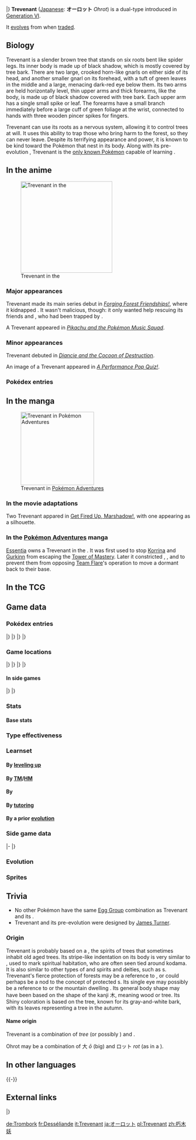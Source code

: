 {{PokémonPrevNext/Head|type=Ghost|type2=Grass}}
{{PokémonPrevNext/Pokémon|type=Ghost|prevnum=708|prev=Phantump|nextnum=710|next=Pumpkaboo}}
|}
{{Pokémon Infobox
|name=Trevenant
|jname=オーロット
|tmname=Ohrot
|jtranslit=Ōrotto
|category=Elder Tree
|typebox=1
|type1=Ghost
|type2=Grass
|abilityn=d
|ability1=Natural Cure
|ability2=Frisk
|abilityd=Harvest
|ndex=709
|karea=Mountain
|kdex=062
|adex=197
|height-ftin=4'11"
|height-m=1.5
|weight-lbs=156.5
|weight-kg=71.0
|egggroupn=2
|egggroup1=Grass
|egggroup2=Amorphous
|gendercode=127
|eggcycles=20
|expyield=166
|lv100exp=1,000,000
|color=Brown
|catchrate=60
|evtotal=2
|evat=2
|body=10
|pokefordex=trevenant
|generation=6
|friendship=70
}}
'''Trevenant''' ([[List of Japanese Pokémon names|Japanese]]: '''オーロット''' ''Ohrot'') is a dual-type {{2t|Ghost|Grass}} {{OBP|Pokémon|species}} introduced in [[Generation VI]].

It [[Evolution|evolves]] from {{p|Phantump}} when [[trade]]d.

==Biology==
Trevenant is a slender brown tree that stands on six roots bent like spider legs. Its inner body is made up of black shadow, which is mostly covered by tree bark. There are two large, crooked horn-like gnarls on either side of its head, <!--both featuring small thorns, -->and another smaller gnarl on its forehead, with a tuft of green leaves in the middle and a large, menacing dark-red eye below them. Its two arms are held horizontally level, thin upper arms and thick forearms, like the body, is made up of black shadow covered with tree bark. Each upper arm has a single small spike or leaf. The forearms have a small branch immediately before a large cuff of green foliage at the wrist, connected to hands with three wooden pincer spikes for fingers.

Trevenant can use its roots as a nervous system, allowing it to control trees at will. It uses this ability to trap those who bring harm to the forest, so they can never leave. Despite its terrifying appearance and power, it is known to be kind toward the Pokémon that nest in its body. Along with its pre-evolution {{p|Phantump}}, Trevenant is the [[Signature move|only known Pokémon]]
capable of learning {{m|Forest's Curse}}.

==In the anime==
[[File:Trevenant anime.png|thumb|left|250px|Trevenant in the {{pkmn|anime}}]]
===Major appearances===
Trevenant made its main series debut in ''[[XY038|Forging Forest Friendships!]]'', where it kidnapped {{Ash}}. It wasn't malicious, though: it only wanted help rescuing its friends {{p|Bonsly}} and {{p|Sudowoodo}}, who had been trapped by {{TRT}}.

A Trevenant appeared in ''[[PK27|Pikachu and the Pokémon Music Squad]]''.

===Minor appearances===
Trevenant debuted in ''[[M17|Diancie and the Cocoon of Destruction]]''.

An image of a Trevenant appeared in ''[[XY091|A Performance Pop Quiz!]]''.

===Pokédex entries===
{{Animedexheader|Kalos}}
{{Animedexbody|XY038|Trevenant|Ash's Pokédex|Trevenant, the Elder Tree Pokémon. A {{t|Ghost}} and {{t|Grass}} type, Trevenant is able to control trees. It traps those who cause harm to the forest and never lets them escape.}}
{{Animedexfooter/Pokémon|''XY''|Kalos}}

==In the manga==
[[File:Essentia Trevenant Adventures.png|thumb|200px|Trevenant in [[Pokémon Adventures]]]]
===In the movie adaptations===
Two Trevenant appared in [[Get Fired Up, Marshadow!]], with one appearing as a silhouette.

===In the [[Pokémon Adventures]] manga===
[[Essentia]] owns a Trevenant in the {{chap|X & Y}}. It was first used to stop [[Korrina]] and [[Gurkinn]] from escaping the [[Tower of Mastery]]. Later it constricted {{adv|X}}, {{adv|Y}}, {{adv|Shauna}} {{adv|Tierno}} and {{adv|Trevor}} to prevent them from opposing [[Team Flare]]'s operation to move a dormant {{p|Xerneas}} back to their base.

==In the TCG==
{{main|Trevenant (TCG)}}

==Game data==
===Pokédex entries===
{{Dex/Header|type=ghost|type2=grass}}
{{Dex/NA|gen=VI}}
{{Dex/Gen|gen=VI}}
{{Dex/Entry1|v=X|t=FFF|entry=It can control trees at will. It will trap people who harm the forest, so they can never leave.}}
{{Dex/Entry1|v=Y|entry=Using its roots as a nervous system, it controls the trees in the forest. It's kind to the Pokémon that reside in its body.}}
{{Dex/Entry1|v=Omega Ruby|t=FFF|entry=It can control trees at will. It will trap people who harm the forest, so they can never leave.}}
{{Dex/Entry1|t=FFF|v=Alpha Sapphire|entry=Using its roots as a nervous system, it controls the trees in the forest. It's kind to the Pokémon that reside in its body.}}
|}
|}
{{Dex/Gen|gen=VII}}
{{Dex/Entry1|v=Sun|entry=This Pokémon is said to devour anyone daring to ravage the forest. To the creatures dwelling in the forest, it offers great kindness.}}
{{Dex/Entry1|v=Moon|entry=Through its roots, it exerts control over other trees. A deadly curse falls upon anyone cutting down trees in forests where Trevenant dwell.}}
{{Dex/Entry1|v=Ultra Sun|entry=It's feared as a ghost of the forest. Lumberjacks bring along Fire types, which Trevenant hates, when they enter the forest.}}
{{Dex/Entry1|v=Ultra Moon|entry=This Pokémon controls trees via roots stretching from its feet, and it will attack anyone that dares to ravage the forest.}}
|}
|}
{{Dex/Footer}}

===Game locations===
{{Availability/Header|type=ghost|type2=grass}}
{{Availability/NA|gen=VI}}
{{Availability/Gen|gen=VI}}
{{Availability/Entry2|v=X|v2=Y|t=fff|area={{rt|20|Kalos}}}}
{{Availability/Entry2|v=Omega Ruby|v2=Alpha Sapphire|t=FFF|t2=FFF|area=[[Evolution|Evolve]] {{p|Phantump}}}}
|}
|}
{{Availability/Gen|gen=VII}}
{{Availability/Entry2|v=Sun|v2=Moon|area=[[Evolution|Evolve]] {{p|Phantump}}, [[Poké Pelago]]{{tt|*|Only begin appearing after the player reaches Ula'Ula Island}}}}
{{Availability/Entry2|v=Ultra Sun|v2=Ultra Moon|area=[[Evolution|Evolve]] {{p|Phantump}}<br/>[[In-game trade#Ultra Sun and Ultra Moon|Trade]] {{p|Phantump}} in [[Tapu Village]]}}
|}
|}
{{Availability/Footer}}

====In side games====
{{Availability/Header|type=Ghost|type2=Grass}}
{{Availability/NA|gen=VI}}
{{Availability/Gen|gen=VI}}
{{Availability/Entry1|1|v=Battle Trozei|color={{defense color}}|area=[[Safari Jungle#Stage 3|Safari Jungle: Stage 3]]{{dotw|We}}}}
{{Availability/Entry1|1|v=Shuffle|color={{beauty color}}|area=[[Desert Umbra|Desert Umbra: Stage 308]]}}
{{Availability/Entry1|1|v=Rumble World|color={{fire color}}|area=[[Dark Land#Chilling Graveyard|Dark Land: Chilling Graveyard]] <small>(All Areas, Entrance Boss)</small>}}
|}
|}
{{Availability/Footer}}

===Stats===
====Base stats====
{{Base Stats
|type=Ghost
|type2=Grass
|HP=85
|Attack=110
|Defense=76
|SpAtk=65
|SpDef=82
|Speed=56}}

===Type effectiveness===
{{TypeEffectiveness
|type1=Ghost
|type2=Grass
|Normal=0
|Flying=200
|Fighting=0
|Ground=50
|Rock=100
|Bug=100
|Poison=100
|Ghost=200
|Steel=100
|Fire=200
|Water=50
|Grass=50
|Electric=50
|Psychic=100
|Ice=200
|Dragon=100
|Dark=200
|Fairy=100
|notes=yes
|ghost=yes
|newnormal=1
|newfighting=1}}

===Learnset===
====By [[Level|leveling up]]====
{{learnlist/levelh/7|Trevenant|Ghost|Grass|6}}
{{learnlist/level7|1|Shadow Claw|Ghost|Physical|70|100|15||'''}}
{{learnlist/level7|1|Horn Leech|Grass|Physical|75|100|10||'''}}
{{learnlist/level7|1|Tackle|Normal|Physical|40|100|35}}
{{learnlist/level7|1|Confuse Ray|Ghost|Status|&mdash;|100|10}}
{{learnlist/level7|1|Astonish|Ghost|Physical|30|100|15||'''}}
{{learnlist/level7|1|Growth|Normal|Status|&mdash;|&mdash;|20}}
{{learnlist/level7|{{tt|Evo.|Learned upon evolving}}|Shadow Claw|Ghost|Physical|70|100|15||'''}}
{{learnlist/level7|5|Astonish|Ghost|Physical|30|100|15||'''}}
{{learnlist/level7|8|Growth|Normal|Status|&mdash;|&mdash;|20}}
{{learnlist/level7|13|Ingrain|Grass|Status|&mdash;|&mdash;|20}}
{{learnlist/level7|19|Feint Attack|Dark|Physical|60|&mdash;|20}}
{{learnlist/level7|23|Leech Seed|Grass|Status|&mdash;|90|10}}
{{learnlist/level7|28|Curse|Ghost|Status|&mdash;|&mdash;|10}}
{{learnlist/level7|31|Will-O-Wisp|Fire|Status|&mdash;|85|15}}
{{learnlist/level7|35|Forest's Curse|Grass|Status|&mdash;|100|20}}
{{learnlist/level7|39|Destiny Bond|Ghost|Status|&mdash;|&mdash;|5}}
{{learnlist/level7|45|Phantom Force|Ghost|Physical|90|100|10||'''}}
{{learnlist/level7|49|Wood Hammer|Grass|Physical|120|100|15||'''}}
{{learnlist/level7|54|Horn Leech|Grass|Physical|75|100|10||'''}}
{{learnlist/levelf/7|Trevenant|Ghost|Grass|6}}

====By [[TM]]/[[HM]]====
{{learnlist/tmh/7|Trevenant|Ghost|Grass|6}}
{{learnlist/tm7|TM04|Calm Mind|Psychic|Status|&mdash;|&mdash;|20}}
{{learnlist/tm7|TM06|Toxic|Poison|Status|&mdash;|90|10}}
{{learnlist/tm7|TM10|Hidden Power|Normal|Special|60|100|15}}
{{learnlist/tm7|TM11|Sunny Day|Fire|Status|&mdash;|&mdash;|5}}
{{learnlist/tm7|TM15|Hyper Beam|Normal|Special|150|90|5}}
{{learnlist/tm7|TM17|Protect|Normal|Status|&mdash;|&mdash;|10}}
{{learnlist/tm7|TM20|Safeguard|Normal|Status|&mdash;|&mdash;|25}}
{{learnlist/tm7|TM21|Frustration|Normal|Physical|&mdash;|100|20}}
{{learnlist/tm7|TM22|Solar Beam|Grass|Special|120|100|10||'''}}
{{learnlist/tm7|TM26|Earthquake|Ground|Physical|100|100|10}}
{{learnlist/tm7|TM27|Return|Normal|Physical|&mdash;|100|20}}
{{learnlist/tm7|TM29|Psychic|Psychic|Special|90|100|10}}
{{learnlist/tm7|TM30|Shadow Ball|Ghost|Special|80|100|15||'''}}
{{learnlist/tm7|TM32|Double Team|Normal|Status|&mdash;|&mdash;|15}}
{{learnlist/tm7|TM33|Reflect|Psychic|Status|&mdash;|&mdash;|20}}
{{learnlist/tm7|TM42|Facade|Normal|Physical|70|100|20}}
{{learnlist/tm7|TM44|Rest|Psychic|Status|&mdash;|&mdash;|10}}
{{learnlist/tm7|TM45|Attract|Normal|Status|&mdash;|100|15}}
{{learnlist/tm7|TM46|Thief|Dark|Physical|60|100|25}}
{{learnlist/tm7|TM48|Round|Normal|Special|60|100|15}}
{{learnlist/tm7|TM52|Focus Blast|Fighting|Special|120|70|5}}
{{learnlist/tm7|TM53|Energy Ball|Grass|Special|90|100|10||'''}}
{{learnlist/tm7|TM59|Brutal Swing|Dark|Physical|60|100|20}}
{{learnlist/tm7|TM61|Will-O-Wisp|Fire|Status|&mdash;|85|15}}
{{learnlist/tm7|TM65|Shadow Claw|Ghost|Physical|70|100|15||'''}}
{{learnlist/tm7|TM68|Giga Impact|Normal|Physical|150|90|5}}
{{learnlist/tm7|TM78|Bulldoze|Ground|Physical|60|100|20}}
{{learnlist/tm7|TM80|Rock Slide|Rock|Physical|75|90|10}}
{{learnlist/tm7|TM81|X-Scissor|Bug|Physical|80|100|15}}
{{learnlist/tm7|TM84|Poison Jab|Poison|Physical|80|100|20}}
{{learnlist/tm7|TM85|Dream Eater|Psychic|Special|100|100|15}}
{{learnlist/tm7|TM86|Grass Knot|Grass|Special|&mdash;|100|20||'''}}
{{learnlist/tm7|TM87|Swagger|Normal|Status|&mdash;|85|15}}
{{learnlist/tm7|TM88|Sleep Talk|Normal|Status|&mdash;|&mdash;|10}}
{{learnlist/tm7|TM90|Substitute|Normal|Status|&mdash;|&mdash;|10}}
{{learnlist/tm7|TM92|Trick Room|Psychic|Status|&mdash;|&mdash;|5}}
{{learnlist/tm7|TM96|Nature Power|Normal|Status|&mdash;|&mdash;|20}}
{{learnlist/tm7|TM97|Dark Pulse|Dark|Special|80|100|15}}
{{learnlist/tm7|TM100|Confide|Normal|Status|&mdash;|&mdash;|20}}
{{learnlist/tmf/7|Trevenant|Ghost|Grass|6}}

====By {{pkmn|breeding}}====
{{learnlist/breedh/7|Trevenant|Ghost|Grass|6}}
{{learnlist/breed7|{{MSP|102|Exeggcute}}{{MSP|357|Tropius}}|Bestow|Normal|Status|&mdash;|&mdash;|15}}
{{learnlist/breed7|{{MSP|200|Misdreavus}}{{MSP|353|Shuppet}}{{MSP|354|Banette}}{{MSP|562|Yamask}}{{MSP|563|Cofagrigus}}|Grudge|Ghost|Status|&mdash;|&mdash;|5}}
{{learnlist/breed7|{{MSP|280|Ralts}}{{MSP|281|Kirlia}}{{MSP|282|Gardevoir}}{{MSP|607|Litwick}}{{MSP|608|Lampent}}|Imprison|Psychic|Status|&mdash;|&mdash;|10}}
{{learnlist/breed7|{{MSP|331|Cacnea}}|Power-Up Punch|Fighting|Physical|40|100|20|*{{sup/7|USUM}}}}
{{learnlist/breed7|{{MSP|089|Muk}}{{MSP|089A|Muk}}{{MSP|317|Swalot}}{{MSP|407|Roserade}}|Venom Drench|Poison|Status|&mdash;|100|20}}
{{learnlist/breedf/7|Trevenant|Ghost|Grass|6}}

====By [[Move Tutor|tutoring]]====
{{learnlist/tutorh/7|Trevenant|Ghost|Grass|6}}
{{learnlist/tutor7|Ally Switch|Psychic|Status|—|—|15|||no|yes}}
{{learnlist/tutor7|Block|Normal|Status|—|—|5|||no|yes}}
{{learnlist/tutor7|Drain Punch|Fighting|Physical|75|100|10|||no|yes}}
{{learnlist/tutor7|Foul Play|Dark|Physical|95|100|15|||no|yes}}
{{learnlist/tutor7|Giga Drain|Grass|Special|75|100|10||'''|no|yes}}
{{learnlist/tutor7|Magic Coat|Psychic|Status|—|—|15|||no|yes}}
{{learnlist/tutor7|Pain Split|Normal|Status|—|—|20|||no|yes}}
{{learnlist/tutor7|Role Play|Psychic|Status|—|—|10|||no|yes}}
{{learnlist/tutor7|Seed Bomb|Grass|Physical|80|100|15||'''|no|yes}}
{{learnlist/tutor7|Skill Swap|Psychic|Status|—|—|10|||no|yes}}
{{learnlist/tutor7|Snore|Normal|Special|50|100|15|||no|yes}}
{{learnlist/tutor7|Spite|Ghost|Status|—|100|10|||no|yes}}
{{learnlist/tutor7|Telekinesis|Psychic|Status|—|—|15|||no|yes}}
{{learnlist/tutor7|Trick|Psychic|Status|—|100|10|||no|yes}}
{{learnlist/tutor7|Worry Seed|Grass|Status|—|100|10|||no|yes}}
{{learnlist/tutorf/7|Trevenant|Ghost|Grass|6}}

====By a prior [[evolution]]====
{{learnlist/prevoh/7|Trevenant|Ghost|Grass|6}}
{{learnlist/prevo7null}}
{{learnlist/prevof/7|Trevenant|Ghost|Grass|6}}

===Side game data===
{{Spindata/Head|type=Ghost|type2=Grass}}
{{Template:Spindata/Battle Trozei|col=6|type=Ghost|ndex=709
|power=2
|skill=True Strength
|skilldesc=Increases damage dealt when energy levels are half or less.
}}
|-
{{Spindata/Shuffle|col=6|type=Ghost|ndex=709|num=466
|min=60
|max=105
|raisemaxlevel=5
|skill=Swap+
|skilldesc=Sometimes replaces three disruptions with this Pokémon.
|swapper=Shot Out
}}
|}

===Evolution===
{{Evobox-2
|type1=ghost
|type2=grass
|pictype=art
|no1=708
|name1=Phantump
|type1-1=Ghost
|type2-1=Grass
|evo1={{bag|Pal Pad}}<br>{{color2|000|Trade}}
|no2=709
|name2=Trevenant
|type1-2=Ghost
|type2-2=Grass}}

===Sprites===
{{Spritebox/Header|type=ghost|type2=grass}}
{{Spritebox/NA|gen=VI}}
{{Spritebox/6|ndex=709}}
{{Spritebox/7|ndex=709}}
{{Spritebox/Footer|709|Trevenant}}

==Trivia==
* No other Pokémon have the same [[Egg Group]] combination as Trevenant and its {{p|Phantump|pre-evolution}}.
* Trevenant and its pre-evolution were designed by [[James Turner]].

===Origin===
Trevenant is probably based on a {{wp|kodama (spirit)|kodama}}, the spirits of trees that sometimes inhabit old aged trees. Its stripe-like indentation on its body is very similar to {{wp|shimenawa}}, used to mark spiritual habitation, who are often seen tied around kodama. It is also similar to other types of {{wp|List of tree deities|tree}} and {{wp|List of nature deities|nature}} spirits and deities, such as {{wp|dryad}}s. Trevenant's fierce protection of forests may be a reference to {{wp|hamadryad}}, or could perhaps be a nod to the concept of protected {{wp|sacred grove}}s. Its single eye may possibly be a reference to {{wp|cyclops|cyclopes}} or the mountain dwelling {{jwp|山童|yamawarawa}}. Its general body shape may have been based on the shape of the kanji 木, meaning wood or tree. Its Shiny coloration is based on the {{wp|birch}} tree, known for its gray-and-white bark, with its leaves representing a tree in the autumn.

====Name origin====
Trevenant is a combination of ''tree'' (or possibly ''{{wp|treant}}'') and ''{{wp|revenant}}''.

Ohrot may be a combination of 大 ''ō'' (big) and ロット ''rot'' (as in a {{wp|root rot}}).

==In other languages==
{{Other languages|type=ghost|type2=grass
|ja=オーロット ''Ohrot''|jameaning=From {{tt|大 ''ō''|big}} and {{tt|ロット ''rot''|rot}}
|fr=Desséliande|frmeaning=From ''{{tt|dessécher|dry out}}'' and ''{{wp|Brocéliande}}''
|es=Trevenant|esmeaning=Same as English name
|de=Trombork|demeaning=From ''{{tt|trompieren|deceive}}'' and ''{{tt|Borke|bark}}''
|it=Trevenant|itmeaning=Same as English name
|ko=대로트 ''Daeroteu''|komeaning=From {{tt|대 (大) ''dae''|big}} and ''rot''
|zh_cmn=朽木妖 ''Xiǔmùyāo''|zh_cmnmeaning=From {{tt|朽木 ''xiǔmù''|rotten wood}} and {{tt|妖 ''yāo''|goblin}}
|zh_yue=朽木妖 ''Náumuhkyīu''|zh_yuemeaning=From {{tt|朽木 ''náumuhk''|rotten wood}} and {{tt|妖 ''yīu''|goblin}}
|hi=ट्रेवेनन्त ''Trevenant''|himeaning=Transcription of English name
|ru=Тревенант ''Trevenant''|rumeaning=Transliteration of English name
}}
{{-}}

==External links==

{{PokémonPrevNext/Head|type=Ghost|type2=Grass}}
{{PokémonPrevNext/Pokémon|type=Ghost|prevnum=708|prev=Phantump|nextnum=710|next=Pumpkaboo}}
|}
{{Project Pokédex notice}}

[[de:Trombork]]
[[fr:Desséliande]]
[[it:Trevenant]]
[[ja:オーロット]]
[[pl:Trevenant]]
[[zh:朽木妖]]